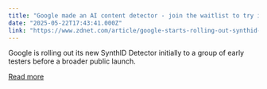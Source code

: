 ```yaml
---
title: "Google made an AI content detector - join the waitlist to try it"
date: "2025-05-22T17:43:41.000Z"
link: "https://www.zdnet.com/article/google-starts-rolling-out-synthid-detector-a-platform-for-identifying-ai-generated-content/"
---
```


Google is rolling out its new SynthID Detector initially to a group of early testers before a broader public launch.

[Read more](https://www.zdnet.com/article/google-starts-rolling-out-synthid-detector-a-platform-for-identifying-ai-generated-content/)
